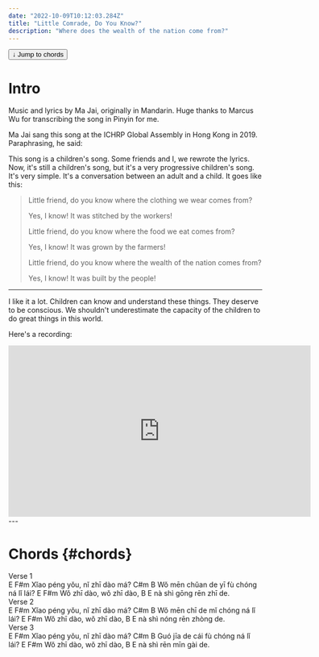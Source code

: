```yaml
---
date: "2022-10-09T10:12:03.284Z"
title: "Little Comrade, Do You Know?"
description: "Where does the wealth of the nation come from?"
---
```


<a href="#chords">
    <button
        type="button"
        className="inline-flex items-center mb-8 px-2.5 py-1.5 border border-transparent text-xs font-medium rounded shadow-sm text-white bg-indigo-600 hover:bg-indigo-700 focus:outline-none focus:ring-2 focus:ring-offset-2 focus:ring-indigo-500"
    >
     ↓   Jump to chords
    </button>
</a>

# Intro

Music and lyrics by Ma Jai, originally in Mandarin. 
Huge thanks to Marcus Wu for transcribing the song in Pinyin for me.

Ma Jai sang this song at the ICHRP Global Assembly in Hong Kong in 2019. Paraphrasing, he said:

This song is a children's song. Some friends and I, we rewrote the lyrics.
Now, it's still a children's song, but it's a very progressive children's song.
It's very simple. It's a conversation between an adult and a child. It goes like this:
 
> Little friend, do you know where the clothing we wear comes from?
> 
> Yes, I know! It was stitched by the workers!
> 
> Little friend, do you know where the food we eat comes from?
> 
> Yes, I know! It was grown by the farmers!
> 
> Little friend, do you know where the wealth of the nation comes from?
> 
> Yes, I know! It was built by the people!

---

I like it a lot. Children can know and understand these things. They deserve to be conscious. 
We shouldn't underestimate the capacity of the children to do great things in this world.

Here's a recording:

<iframe width="600" height="340" src="https://www.youtube.com/embed/_-vhXMIJEhg" title="Little Comrade, Do You Know?" frameborder="0" allow="accelerometer; autoplay; clipboard-write; encrypted-media; gyroscope; picture-in-picture" allowfullscreen></iframe>
---

# Chords {#chords}

<Section>Verse 1</Section>
<Chords>E              F#m</Chords>
<Lyrics>Xǐao péng yǒu, nǐ zhī dào má?</Lyrics>
<Chords>C#m                          B</Chords>
<Lyrics>Wǒ mēn chǔan de yī fù chóng ná lǐ lái? </Lyrics>
<Chords>E           F#m</Chords>
<Lyrics>Wǒ zhī dào, wǒ zhī dào,</Lyrics>
<Chords>B                   E</Chords>
<Lyrics>nà shì gōng rēn zhī de.</Lyrics>


<Section>Verse 2</Section>
<Chords>E              F#m</Chords>
<Lyrics>Xǐao péng yǒu, nǐ zhī dào má?</Lyrics>
<Chords>C#m                     B</Chords>
<Lyrics>Wǒ mēn chī de mǐ chóng ná lǐ lái?</Lyrics>
<Chords>E           F#m</Chords>
<Lyrics>Wǒ zhī dào, wǒ zhī dào,</Lyrics>
<Chords>B                     E</Chords>
<Lyrics>nà shì nóng rēn zhòng de.</Lyrics>

<Section>Verse 3</Section>
<Chords>E              F#m</Chords>
<Lyrics>Xǐao péng yǒu, nǐ zhī dào má?</Lyrics>
<Chords>C#m                      B</Chords>
<Lyrics>Guó jīa de cái fù chóng ná lǐ lái?</Lyrics>
<Chords>E           F#m</Chords>
<Lyrics>Wǒ zhī dào, wǒ zhī dào,</Lyrics>
<Chords>B                  E</Chords>
<Lyrics>nà shì rēn mīn gài de.</Lyrics>
